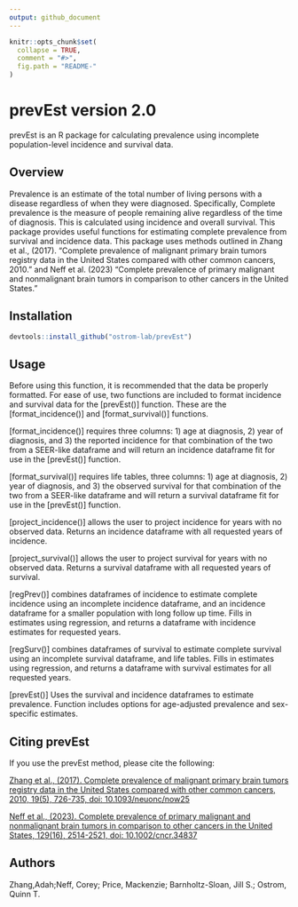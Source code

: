 ```yaml
---
output: github_document
---
```


```r
knitr::opts_chunk$set(
  collapse = TRUE,
  comment = "#>",
  fig.path = "README-"
)
```


# prevEst version 2.0

prevEst is an R package for calculating prevalence using incomplete population-level incidence and survival data.


## Overview

Prevalence is an estimate of the total number of living persons with a disease regardless of when they were diagnosed. Specifically, Complete prevalence is the measure of people remaining alive regardless of the time of diagnosis. This is calculated using incidence and overall survival. This package provides useful functions for estimating complete prevalence from survival and incidence data. This package uses methods outlined in Zhang et al., (2017). "Complete prevalence of malignant primary brain tumors registry data in the United States compared with other common cancers, 2010." and Neff et al. (2023) "Complete prevalence of primary malignant and nonmalignant brain tumors in comparison to other cancers in the United States."


## Installation

```r
devtools::install_github("ostrom-lab/prevEst")
```


## Usage

Before using this function, it is recommended that the data be properly formatted. For ease of use, two functions are included to format incidence and survival data for the [prevEst()] function. These are the [format_incidence()] and [format_survival()] functions. 

[format_incidence()] requires three columns: 1) age at diagnosis, 2) year of diagnosis, and 3) the reported incidence for that combination of the two from a SEER-like dataframe and will return an incidence dataframe fit for use in the [prevEst()] function.

[format_survival()] requires life tables, three columns: 1) age at diagnosis, 2) year of diagnosis, and 3) the observed survival for that combination of the two from a SEER-like dataframe and will return a survival dataframe fit for use in the [prevEst()] function.

[project_incidence()] allows the user to project incidence for years with no observed data. Returns an incidence dataframe with all requested years of incidence.

[project_survival()] allows the user to project survival for years with no observed data. Returns a survival dataframe with all requested years of survival.

[regPrev()] combines dataframes of incidence to estimate complete incidence using an incomplete incidence dataframe, and an incidence dataframe for a smaller population with long follow up time. Fills in estimates using regression, and returns a dataframe with incidence estimates for requested years.

[regSurv()] combines dataframes of survival to estimate complete survival using an incomplete survival dataframe, and life tables. Fills in estimates using regression, and returns a dataframe with survival estimates for all requested years.

[prevEst()] Uses the survival and incidence dataframes to estimate prevalence. Function includes options for age-adjusted prevalence and sex-specific estimates. 

## Citing prevEst

If you use the prevEst method, please cite the following:

[Zhang et al., (2017). Complete prevalence of malignant primary brain tumors registry data in the United States compared with other common cancers, 2010, 19(5), 726-735, doi: 10.1093/neuonc/now25](https://doi.org/10.1093/neuonc/now252)

[Neff et al., (2023). Complete prevalence of primary malignant and nonmalignant brain tumors in comparison to other cancers in the United States, 129(16), 2514-2521, doi: 10.1002/cncr.34837 ](https://doi.org/10.1002/cncr.34837)

## Authors
Zhang,Adah;Neff, Corey; Price, Mackenzie; Barnholtz-Sloan, Jill S.; Ostrom, Quinn T.


